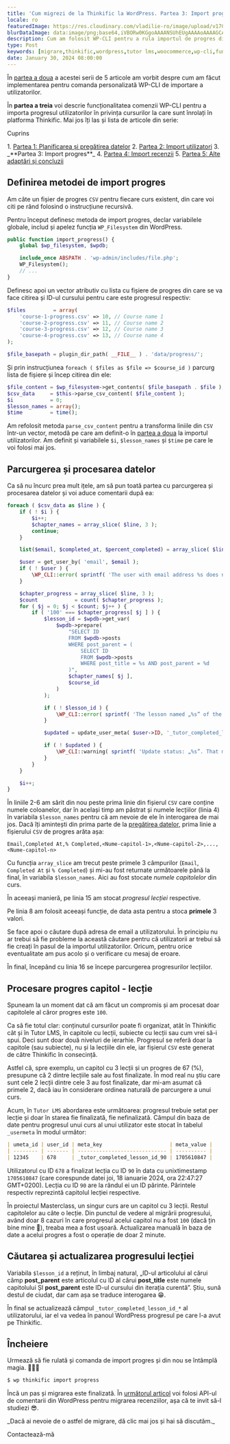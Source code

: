 ```yaml
---
title: 'Cum migrezi de la Thinkific la WordPress. Partea 3: Import progres'
locale: ro
featuredImage: https://res.cloudinary.com/vladilie-ro/image/upload/v1706196659/blog/1.%20migrate-thinkific-to-wordpress/v5ypjuldovovlpqw1cc3.webp
blurDataImage: data:image/png;base64,iVBORw0KGgoAAAANSUhEUgAAAAoAAAAGCAIAAAB1kpiRAAAACXBIWXMAAAPoAAAD6AG1e1JrAAAAxUlEQVR4nAG6AEX/ANLS0t/f3+vr6+3t6+/y8fHy7/X39+/y8ens693f3gCZr8qmutOqwtuyxNrK1+b7+/j8//75/Pv19/fo6u0AOG2gKGGRNGiYPHCgUoO2gLPNnNXgmtLels/ZkMrVAKO51qnA3J2zy52yzH+0yxSesQB4iABOWwBicgCKoQDHx8VaTTwkEgAnEwBRQSxNTjkEGREADQA/Vkxmk5oAHg8ARzATLxsAHQAAHgIAMyAGOiQNUTsgaU8yPSsXAbliTzFAqmUAAAAASUVORK5CYII=
description: Cum am folosit WP-CLI pentru a rula importul de progres dintr-un fișier CSV exportat din Thinkific.
type: Post
keywords: [migrare,thinkific,wordpress,tutor lms,woocommerce,wp-cli,funcții,comenzi,import progres,citire din fișier,capitol,lecție]
date: January 30, 2024 08:00:00
---
```

În <a href="/blog/migrare-thinkific-wordpress-partea-2-planificare-pregatire-date">partea a doua</a> a acestei serii de 5 articole am vorbit despre cum am făcut implementarea pentru comanda personalizată WP-CLI de importare a utilizatorilor.

În **partea a treia** voi descrie funcționalitatea comenzii WP-CLI pentru a importa progresul utilizatorilor în privința cursurilor la care sunt înrolați în platforma Thinkific.
Mai jos îți las și lista de articole din serie:
<div className='rounded-md border p-2 bg-gray-50 dark:bg-slate-900'>
    <p>Cuprins</p>
    1. <a href="/blog/migrare-thinkific-wordpress-partea-1-planificare-pregatire-date">Partea 1: Planificarea și pregătirea datelor</a>
    2. <a href="/blog/migrare-thinkific-wordpress-partea-2-import-utilizatori">Partea 2: Import utilizatori</a>
    3. _**Partea 3: Import progres**_
    4. <a href="/blog/migrare-thinkific-wordpress-partea-4-import-recenzii">Partea 4: Import recenzii</a>
    5. <a href="/blog/migrare-thinkific-wordpress-partea-5-adaptari-concluzii">Partea 5: Alte adaptări și concluzii</a>
</div>

## Definirea metodei de import progres
Am câte un fișier de progres `CSV` pentru fiecare curs existent, din care voi citi pe rând folosind o instrucțiune recursivă.

Pentru început definesc metoda de import progres, declar variabilele globale, includ și apelez funcția `WP_Filesystem` din WordPress.
```php showLineNumbers title="class-wpcli.php"
public function import_progress() {
    global $wp_filesystem, $wpdb;

    include_once ABSPATH . 'wp-admin/includes/file.php';
    WP_Filesystem();
    // ...
}
```
Definesc apoi un vector atributiv cu lista cu fișiere de progres din care se va face citirea și ID-ul cursului pentru care este progresul respectiv:
```php showLineNumbers title="class-wpcli.php"
$files         = array(
    'course-1-progress.csv' => 10, // Course name 1
    'course-2-progress.csv' => 11, // Course name 2
    'course-3-progress.csv' => 12, // Course name 3
    'course-4-progress.csv' => 13, // Course name 4
);

$file_basepath = plugin_dir_path( __FILE__ ) . 'data/progress/';
```
Și prin instrucțiunea `foreach ( $files as $file => $course_id )` parcurg lista de fișiere și încep citirea din ele:
```php showLineNumbers title="class-wpcli.php"
$file_content = $wp_filesystem->get_contents( $file_basepath . $file );
$csv_data     = $this->parse_csv_content( $file_content );
$i            = 0;
$lesson_names = array();
$time         = time();
```
Am refolosit metoda `parse_csv_content` pentru a transforma liniile din `CSV` într-un vector, metodă pe care am definit-o în <a href="/blog/migrare-thinkific-wordpress-partea-2-import-utilizatori">partea a doua</a> la importul utilizatorilor.
Am definit și variabilele `$i`, `$lesson_names` și `$time` pe care le voi folosi mai jos.

## Parcurgerea și procesarea datelor
Ca să nu încurc prea mult ițele, am să pun toată partea cu parcurgerea și procesarea datelor și voi aduce comentarii după ea:
```php showLineNumbers title="class-wpcli.php"
foreach ( $csv_data as $line ) {
    if ( ! $i ) {
        $i++;
        $chapter_names = array_slice( $line, 3 );
        continue;
    }

    list($email, $completed_at, $percent_completed) = array_slice( $line, 0, 3 );

    $user = get_user_by( 'email', $email );
    if ( ! $user ) {
        \WP_CLI::error( sprintf( 'The user with email address %s does not exist.', $email ) );
    }

    $chapter_progress = array_slice( $line, 3 );
    $count            = count( $chapter_progress );
    for ( $j = 0; $j < $count; $j++ ) {
        if ( '100' === $chapter_progress[ $j ] ) {
            $lesson_id = $wpdb->get_var(
                $wpdb->prepare(
                    "SELECT ID
                    FROM $wpdb->posts
                    WHERE post_parent = (
                        SELECT ID
                        FROM $wpdb->posts
                        WHERE post_title = %s AND post_parent = %d
                    )",
                    $chapter_names[ $j ],
                    $course_id
                )
            );

            if ( ! $lesson_id ) {
                \WP_CLI::error( sprintf( 'The lesson named „%s” of the course „” not found.', $chapter_names[ $j ], $course_id ) );
            }

            $updated = update_user_meta( $user->ID, '_tutor_completed_lesson_id_' . $lesson_id, $time );

            if ( ! $updated ) {
                \WP_CLI::warning( sprintf( 'Update status: „%s”. That means failure or the value already exists.', $updated ) );
            }
        }
    }

    $i++;
}
```
În liniile 2-6 am sărit din nou peste prima linie din fișierul `CSV` care conține numele coloanelor, dar în același timp am păstrat și numele lecțiilor (linia 4) în variabila `$lesson_names` pentru că am nevoie de ele în interogarea de mai jos.
Dacă îți amintești din prima parte de la <a href="/blog/migrare-thinkific-wordpress-partea-1-planificare-pregatire-date">pregătirea datelor</a>, prima linie a fișierului `CSV` de progres arăta așa:
```csv
Email,Completed At,% Completed,<Nume-capitol-1>,<Nume-capitol-2>,...,<Nume-capitol-n>
```
Cu funcția `array_slice` am trecut peste primele 3 câmpurilor (`Email`, `Completed At` și `% Completed`) și mi-au fost returnate următoarele până la final, în variabila `$lesson_names`.
Aici au fost stocate _numele capitolelor_ din curs.

În aceeași manieră, pe linia 15 am stocat _progresul lecției_ respective.

Pe linia 8 am folosit aceeași funcție, de data asta pentru a stoca **primele** 3 valori.

Se face apoi o căutare după adresa de email a utilizatorului.
În principiu nu ar trebui să fie probleme la această căutare pentru că utilizatorii ar trebui să fie creați în pasul de la importul utilizatorilor.
Oricum, pentru orice eventualitate am pus acolo și o verificare cu mesaj de eroare.

În final, începând cu linia 16 se începe parcurgerea progresurilor lecțiilor.

## Procesare progres capitol - lecție
Spuneam la un moment dat că am făcut un compromis și am procesat doar capitolele al căror progres este `100`.

Ca să fie totul clar: conținutul cursurilor poate fi organizat, atât în Thinkific cât și în Tutor LMS, în capitole cu lecții, subiecte cu lecții sau cum vrei să-i spui.
Deci sunt doar două niveluri de ierarhie.
Progresul se referă doar la capitole (sau subiecte), nu și la lecțiile din ele, iar fișierul `CSV` este generat de către Thinkific în consecință.

Astfel că, spre exemplu, un capitol cu 3 lecții și un progres de 67 (%), presupune că 2 dintre lecțiile sale au fost finalizate.
În mod real nu știu care sunt cele 2 lecții dintre cele 3 au fost finalizate, dar mi-am asumat că primele 2, dacă iau în considerare ordinea naturală de parcurgere a unui curs.

Acum, în `Tutor LMS` abordarea este următoarea: progresul trebuie setat per lecție și doar în starea fie finalizată, fie nefinalizată.
Câmpul din baza de date pentru progresul unui curs al unui utilizator este stocat în tabelul `_usermeta` în modul următor:
```markdown
| umeta_id | user_id | meta_key                      | meta_value |
| -------- | ------- | ----------------------------- | ---------- |
| 12345    | 678     | _tutor_completed_lesson_id_90 | 1705610847 |
```
Utilizatorul cu ID `678` a finalizat lecția cu ID `90` în data cu unixtimestamp `1705610847` (care corespunde datei joi, 18 ianuarie 2024, ora 22:47:27 GMT+0200).
Lecția cu ID `90` are la rândul ei un ID părinte.
Părintele respectiv reprezintă capitolul lecției respective.

În proiectul Masterclass, un singur curs are un capitol cu 3 lecții.
Restul capitolelor au câte o lecție.
Din punctul de vedere al migrării progresului, având doar 8 cazuri în care progresul acelui capitol nu a fost `100` (dacă țin bine mine 🤔), treaba mea a fost ușoară.
Actualizarea manuală în baza de date a acelui progres a fost o operație de doar 2 minute.

## Căutarea și actualizarea progresului lecției
Variabila `$lesson_id` a reținut, în limbaj natural, „ID-ul articolului al cărui câmp **post_parent** este articolul cu ID al cărui **post_title** este numele capitolului ȘI **post_parent** este ID-ul cursului din iterația curentă”.
Știu, sună destul de ciudat, dar cam așa se traduce interogarea 😁.

În final se actualizează câmpul `_tutor_completed_lesson_id_*` al utilizatorului, iar el va vedea în panoul WordPress progresul pe care l-a avut pe Thinkific.

## Încheiere
Urmează să fie rulată și comanda de import progres și din nou se întâmplă magia. 🧙🏼‍♂️
```sh
$ wp thinkific import progress
```

Încă un pas și migrarea este finalizată.
În <a href="/blog/migrare-thinkific-wordpress-partea-4-import-recenzii">următorul articol</a> voi folosi API-ul de comentarii din WordPress pentru migrarea recenziilor, așa că te invit să-l studiezi 😎.

<div className='mb-4 flex flex-col items-center rounded-md border border-blue-600 p-2'>
    <p className="text-center mt-0">_Dacă ai nevoie de o astfel de migrare, dă clic mai jos și hai să discutăm._</p>
    <Link href='/contact' className="animate-text-bg rounded-md bg-gradient-to-r from-blue-600 via-gray-600 to-green-500 bg-[length:400%] px-2 py-1 text-white hover:text-white">Contactează-mă</Link>
</div>